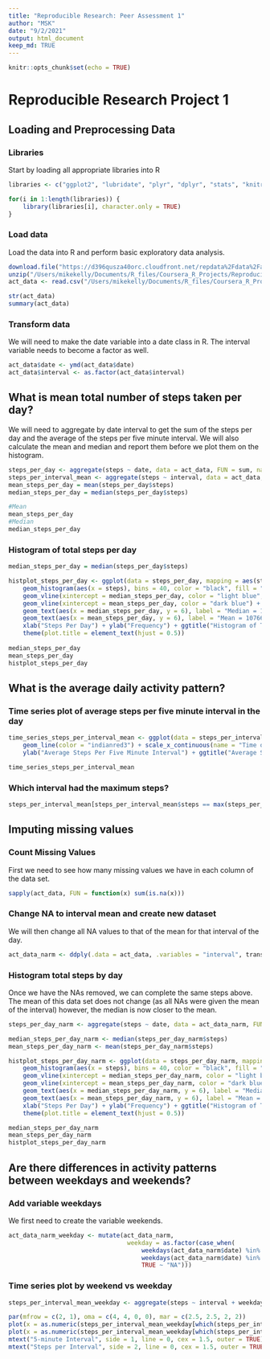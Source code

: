 ```yaml
---
title: "Reproducible Research: Peer Assessment 1"
author: "MSK"
date: "9/2/2021"
output: html_document
keep_md: TRUE
---
```


```r
knitr::opts_chunk$set(echo = TRUE)
```
# Reproducible Research Project 1

## Loading and Preprocessing Data

### Libraries

Start by loading all appropriate libraries into R

```r
libraries <- c("ggplot2", "lubridate", "plyr", "dplyr", "stats", "knitr")

for(i in 1:length(libraries)) {
    library(libraries[i], character.only = TRUE)
}

```


### Load data
Load the data into R and perform basic exploratory data analysis. 

```r
download.file("https://d396qusza40orc.cloudfront.net/repdata%2Fdata%2Factivity.zip", destfile = "/Users/mikekelly/Documents/R_files/Coursera_R_Projects/Reproducible_Research/repdata%2Fdata%2Factivity.zip", method = "curl")
unzip("/Users/mikekelly/Documents/R_files/Coursera_R_Projects/Reproducible_Research/repdata%2Fdata%2Factivity.zip")
act_data <- read.csv("/Users/mikekelly/Documents/R_files/Coursera_R_Projects/Reproducible_Research/activity.csv")

str(act_data)
summary(act_data)

```

### Transform data 
We will need to make the date variable into a date class in R. The interval variable needs to become a factor as well. 

```r
act_data$date <- ymd(act_data$date)
act_data$interval <- as.factor(act_data$interval)
```

## What is mean total number of steps taken per day?

We will need to aggregate by date interval to get the sum of the steps per day and the average of the steps per five minute interval. We will also calculate the mean and median and report them before we plot them on the histogram. 

```r
steps_per_day <- aggregate(steps ~ date, data = act_data, FUN = sum, na.action = na.omit)
steps_per_interval_mean <- aggregate(steps ~ interval, data = act_data, FUN = mean, na.action = na.omit)
mean_steps_per_day = mean(steps_per_day$steps)
median_steps_per_day = median(steps_per_day$steps)

#Mean
mean_steps_per_day
#Median
median_steps_per_day
```

### Histogram of total steps per day

```r
median_steps_per_day = median(steps_per_day$steps)

histplot_steps_per_day <- ggplot(data = steps_per_day, mapping = aes(steps)) + 
    geom_histogram(aes(x = steps), bins = 40, color = "black", fill = "salmon", lwd = 0.5) +
    geom_vline(xintercept = median_steps_per_day, color = "light blue", lwd = 0.5) +
    geom_vline(xintercept = mean_steps_per_day, color = "dark blue") +
    geom_text(aes(x = median_steps_per_day, y = 6), label = "Median = 10765", color = "light blue", angle = 90, vjust = -2.0) +
    geom_text(aes(x = mean_steps_per_day, y = 6), label = "Mean = 10766", color = "dark blue", angle = 90, vjust = 1.2) +
    xlab("Steps Per Day") + ylab("Frequency") + ggtitle("Histogram of Total Steps Per Day") +
    theme(plot.title = element_text(hjust = 0.5))
    
median_steps_per_day
mean_steps_per_day
histplot_steps_per_day

```



## What is the average daily activity pattern?

### Time series plot of average steps per five minute interval in the day

```r
time_series_steps_per_interval_mean <- ggplot(data = steps_per_interval_mean, mapping = aes(x = as.numeric(interval), y = steps)) +
    geom_line(color = "indianred3") + scale_x_continuous(name = "Time of Day", limits = c(0,288), minor_breaks = seq(0, 288, 12), breaks = c(0, 288/4, 288/4*2, 288/4*3, 288), labels = c("00:00", "06:00", "12:00", "18:00", "24:00")) +
    ylab("Average Steps Per Five Minute Interval") + ggtitle("Average Steps Per 5 Minute Interval Plotted Against Time of Day", subtitle = "October and November Data")

time_series_steps_per_interval_mean

```


### Which interval had the maximum steps? 

```r
steps_per_interval_mean[steps_per_interval_mean$steps == max(steps_per_interval_mean$steps), ]

```

## Imputing missing values

### Count Missing Values
First we need to see how many missing values we have in each column of the data set. 

```r
sapply(act_data, FUN = function(x) sum(is.na(x)))
```

### Change NA to interval mean and create new dataset
We will then change all NA values to that of the mean for that interval of the day.

```r
act_data_narm <- ddply(.data = act_data, .variables = "interval", transform, steps = ifelse(is.na(steps), mean(steps, na.rm = TRUE), steps))
```

### Histogram total steps by day
Once we have the NAs removed, we can complete the same steps above. The mean of this data set does not change (as all NAs were given the mean of the interval) however, the median is now closer to the mean. 

```r

steps_per_day_narm <- aggregate(steps ~ date, data = act_data_narm, FUN = sum, na.action = na.omit)

median_steps_per_day_narm <- median(steps_per_day_narm$steps)
mean_steps_per_day_narm <- mean(steps_per_day_narm$steps)

histplot_steps_per_day_narm <- ggplot(data = steps_per_day_narm, mapping = aes(steps)) + 
    geom_histogram(aes(x = steps), bins = 40, color = "black", fill = "salmon", lwd = 0.5) +
    geom_vline(xintercept = median_steps_per_day_narm, color = "light blue", lwd = 0.5) +
    geom_vline(xintercept = mean_steps_per_day_narm, color = "dark blue") +
    geom_text(aes(x = median_steps_per_day_narm, y = 6), label = "Median = 10766", color = "light blue", angle = 90, vjust = -2.0) +
    geom_text(aes(x = mean_steps_per_day_narm, y = 6), label = "Mean = 10766", color = "dark blue", angle = 90, vjust = 2.0) +
    xlab("Steps Per Day") + ylab("Frequency") + ggtitle("Histogram of Total Steps Per Day") +
    theme(plot.title = element_text(hjust = 0.5))

median_steps_per_day_narm
mean_steps_per_day_narm
histplot_steps_per_day_narm 

```


## Are there differences in activity patterns between weekdays and weekends?
### Add variable weekdays
We first need to create the variable weekends. 
```r
act_data_narm_weekday <- mutate(act_data_narm,
                                 weekday = as.factor(case_when(
                                     weekdays(act_data_narm$date) %in% c("Monday", "Tuesday", "Wednesday", "Thursday", "Friday") ~ "Weekday",
                                     weekdays(act_data_narm$date) %in% c("Saturday", "Sunday") ~ "Weekend",
                                     TRUE ~ "NA")))
```

### Time series plot by weekend vs weekday
```r
steps_per_interval_mean_weekday <- aggregate(steps ~ interval + weekday, data = act_data_narm_weekday, FUN = mean, na.action = na.omit)

par(mfrow = c(2, 1), oma = c(4, 4, 0, 0), mar = c(2.5, 2.5, 2, 2))
plot(x = as.numeric(steps_per_interval_mean_weekday[which(steps_per_interval_mean_weekday$weekday == "Weekday"), 1]), y = steps_per_interval_mean_weekday[which(steps_per_interval_mean_weekday$weekday == "Weekday"), 3], type = "l", lty = 1, lwd = 3, main = "Weekday", xlab = "", ylab = "")
plot(x = as.numeric(steps_per_interval_mean_weekday[which(steps_per_interval_mean_weekday$weekday == "Weekend"), 1]), y = steps_per_interval_mean_weekday[which(steps_per_interval_mean_weekday$weekday == "Weekend"), 3], type = "l", lty = 1, lwd = 3, main = "Weekend", xlab = "", ylab = "")
mtext("5-minute Interval", side = 1, line = 0, cex = 1.5, outer = TRUE)
mtext("Steps per Interval", side = 2, line = 0, cex = 1.5, outer = TRUE)

```
